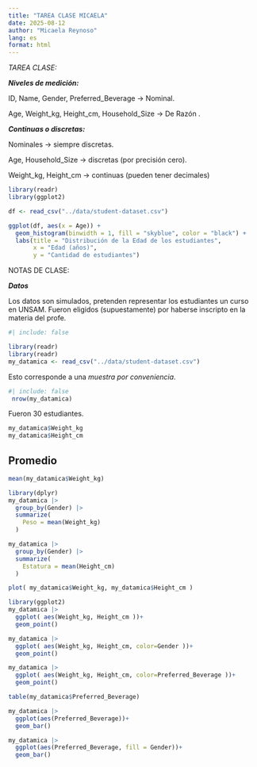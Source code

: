 ```yaml
---
title: "TAREA CLASE MICAELA"
date: 2025-08-12
author: "Micaela Reynoso"
lang: es
format: html
---
```


*TAREA CLASE:*

***Niveles de medición:***

ID, Name, Gender, Preferred_Beverage → Nominal.

Age, Weight_kg, Height_cm, Household_Size → De Razón .

***Continuas o discretas:***

Nominales → siempre discretas.

Age, Household_Size → discretas (por precisión cero).

Weight_kg, Height_cm → continuas (pueden tener decimales)

```r
library(readr)
library(ggplot2)

```

```r
df <- read_csv("../data/student-dataset.csv")
```

```r
ggplot(df, aes(x = Age)) +
  geom_histogram(binwidth = 1, fill = "skyblue", color = "black") +
  labs(title = "Distribución de la Edad de los estudiantes",
       x = "Edad (años)",
       y = "Cantidad de estudiantes")
```

NOTAS DE CLASE:

***Datos***

Los datos son simulados, pretenden representar los estudiantes un curso en UNSAM. Fueron eligidos (supuestamente) por haberse inscripto en la materia del profe.

```r
#| include: false

library(readr)
library(readr)
my_datamica <- read_csv("../data/student-dataset.csv")

```

Esto corresponde a una *muestra por conveniencia*.

```r
#| include: false
 nrow(my_datamica)
```

Fueron 30 estudiantes.

```r
my_datamica$Weight_kg
my_datamica$Height_cm
```

## Promedio

```r
mean(my_datamica$Weight_kg)
```

```r
library(dplyr)
my_datamica |> 
  group_by(Gender) |> 
  summarize(
    Peso = mean(Weight_kg)
  )
```

```r
my_datamica |> 
  group_by(Gender) |> 
  summarize(
    Estatura = mean(Height_cm)
  )
```

```r
plot( my_datamica$Weight_kg, my_datamica$Height_cm )
```

```r
library(ggplot2)
my_datamica |> 
  ggplot( aes(Weight_kg, Height_cm ))+
  geom_point()
```

```r
my_datamica |> 
  ggplot( aes(Weight_kg, Height_cm, color=Gender ))+
  geom_point()
```

```r
my_datamica |> 
  ggplot( aes(Weight_kg, Height_cm, color=Preferred_Beverage ))+
  geom_point()
```

```r
table(my_datamica$Preferred_Beverage)
```

```r
my_datamica |> 
  ggplot(aes(Preferred_Beverage))+
  geom_bar()
```

```r
my_datamica |> 
  ggplot(aes(Preferred_Beverage, fill = Gender))+
  geom_bar()
```
